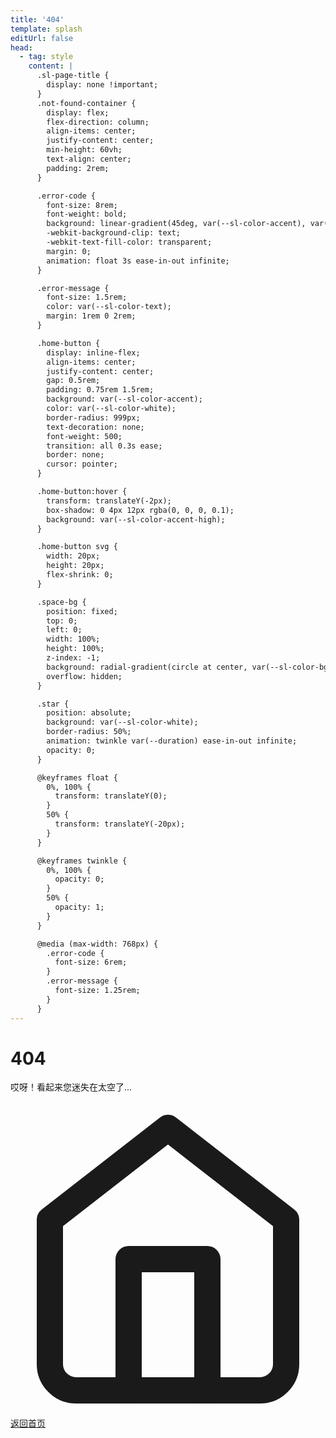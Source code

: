 ```yaml
---
title: '404'
template: splash
editUrl: false
head:
  - tag: style
    content: |
      .sl-page-title {
        display: none !important;
      }
      .not-found-container {
        display: flex;
        flex-direction: column;
        align-items: center;
        justify-content: center;
        min-height: 60vh;
        text-align: center;
        padding: 2rem;
      }

      .error-code {
        font-size: 8rem;
        font-weight: bold;
        background: linear-gradient(45deg, var(--sl-color-accent), var(--sl-color-accent-high));
        -webkit-background-clip: text;
        -webkit-text-fill-color: transparent;
        margin: 0;
        animation: float 3s ease-in-out infinite;
      }

      .error-message {
        font-size: 1.5rem;
        color: var(--sl-color-text);
        margin: 1rem 0 2rem;
      }

      .home-button {
        display: inline-flex;
        align-items: center;
        justify-content: center;
        gap: 0.5rem;
        padding: 0.75rem 1.5rem;
        background: var(--sl-color-accent);
        color: var(--sl-color-white);
        border-radius: 999px;
        text-decoration: none;
        font-weight: 500;
        transition: all 0.3s ease;
        border: none;
        cursor: pointer;
      }

      .home-button:hover {
        transform: translateY(-2px);
        box-shadow: 0 4px 12px rgba(0, 0, 0, 0.1);
        background: var(--sl-color-accent-high);
      }

      .home-button svg {
        width: 20px;
        height: 20px;
        flex-shrink: 0;
      }

      .space-bg {
        position: fixed;
        top: 0;
        left: 0;
        width: 100%;
        height: 100%;
        z-index: -1;
        background: radial-gradient(circle at center, var(--sl-color-bg) 0%, var(--sl-color-bg-accent) 100%);
        overflow: hidden;
      }

      .star {
        position: absolute;
        background: var(--sl-color-white);
        border-radius: 50%;
        animation: twinkle var(--duration) ease-in-out infinite;
        opacity: 0;
      }

      @keyframes float {
        0%, 100% {
          transform: translateY(0);
        }
        50% {
          transform: translateY(-20px);
        }
      }

      @keyframes twinkle {
        0%, 100% {
          opacity: 0;
        }
        50% {
          opacity: 1;
        }
      }

      @media (max-width: 768px) {
        .error-code {
          font-size: 6rem;
        }
        .error-message {
          font-size: 1.25rem;
        }
      }
---
```


<div class="space-bg" id="space-bg"></div>

<div class="not-found-container">
  <h1 class="error-code">404</h1>
  <p class="error-message">哎呀！看起来您迷失在太空了...</p>
  <a href="/" class="home-button">
    <svg xmlns="http://www.w3.org/2000/svg" viewBox="0 0 24 24" fill="none" stroke="currentColor" stroke-width="2" stroke-linecap="round" stroke-linejoin="round">
      <path d="M3 9l9-7 9 7v11a2 2 0 0 1-2 2H5a2 2 0 0 1-2-2z"></path>
      <polyline points="9 22 9 12 15 12 15 22"></polyline>
    </svg>
    <span>返回首页</span>
  </a>
</div>

<script is:inline>
  {`
    // 创建星星背景
    function createStars() {
      const spaceBg = document.getElementById('space-bg');
      const starCount = 50;

      for (let i = 0; i < starCount; i++) {
        const star = document.createElement('div');
        star.className = 'star';
        
        // 随机位置
        star.style.left = \`\${Math.random() * 100}%\`;
        star.style.top = \`\${Math.random() * 100}%\`;
        
        // 随机大小
        const size = Math.random() * 3;
        star.style.width = \`\${size}px\`;
        star.style.height = \`\${size}px\`;
        
        // 随机动画持续时间
        star.style.setProperty('--duration', \`\${1 + Math.random() * 2}s\`);
        
        spaceBg.appendChild(star);
      }
    }

    // 页面加载完成后创建星星
    document.addEventListener('DOMContentLoaded', createStars);
  `}
</script> 
